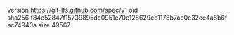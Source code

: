 version https://git-lfs.github.com/spec/v1
oid sha256:f84e52847f15739895de0951e70e128629cb1178b7ae0e32ee4a8b6fac74940a
size 49567
